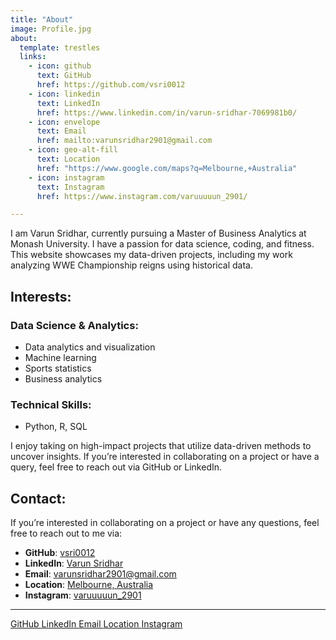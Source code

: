 ```yaml
---
title: "About"
image: Profile.jpg
about:
  template: trestles
  links:
    - icon: github
      text: GitHub
      href: https://github.com/vsri0012
    - icon: linkedin
      text: LinkedIn
      href: https://www.linkedin.com/in/varun-sridhar-7069981b0/
    - icon: envelope
      text: Email
      href: mailto:varunsridhar2901@gmail.com
    - icon: geo-alt-fill
      text: Location
      href: "https://www.google.com/maps?q=Melbourne,+Australia"
    - icon: instagram
      text: Instagram
      href: https://www.instagram.com/varuuuuun_2901/

---
```


I am Varun Sridhar, currently pursuing a Master of Business Analytics at Monash University. I have a passion for data science, coding, and fitness. This website showcases my data-driven projects, including my work analyzing WWE Championship reigns using historical data.

## Interests:

### Data Science & Analytics:

- Data analytics and visualization
- Machine learning
- Sports statistics
- Business analytics

### Technical Skills:

- Python, R, SQL

I enjoy taking on high-impact projects that utilize data-driven methods to uncover insights. If you’re interested in collaborating on a project or have a query, feel free to reach out via GitHub or LinkedIn.

## Contact:

If you're interested in collaborating on a project or have any questions, feel free to reach out to me via:

- **GitHub**: [vsri0012](https://github.com/vsri0012)
- **LinkedIn**: [Varun Sridhar](https://www.linkedin.com/in/varun-sridhar-7069981b0/)
- **Email**: [varunsridhar2901@gmail.com](mailto:varunsridhar2901@gmail.com)
- **Location**: [Melbourne, Australia](https://www.google.com/maps?q=Melbourne,+Australia)
- **Instagram**: [varuuuuun_2901](https://www.instagram.com/varuuuuun_2901/)

<hr>

<div class="about-links">
  <a href="https://github.com/vsri0012" class="about-link" target="_blank">
    <i class="bi bi-github"></i> GitHub
  </a>
  <a href="https://www.linkedin.com/in/varun-sridhar-7069981b0/" class="about-link" target="_blank">
    <i class="bi bi-linkedin"></i> LinkedIn
  </a>
  <a href="mailto:varunsridhar2901@gmail.com" class="about-link" target="_blank">
    <i class="bi bi-envelope"></i> Email
  </a>
  <a href="https://www.google.com/maps?q=Melbourne,+Australia" class="about-link" target="_blank">
    <i class="bi bi-geo-alt-fill"></i> Location
  </a>
  <a href="https://www.instagram.com/varuuuuun_2901/" class="about-link" target="_blank">
    <i class="bi bi-instagram"></i> Instagram
  </a>
</div>
